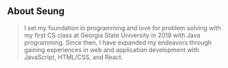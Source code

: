 ## About Seung

> I set my foundation in programming and love for problem solving with my first CS class at Georgia State University in 2018 with Java programming. Since then, I have expanded my endeavors through gaining experiences in web and application development with JavaScript, HTML/CSS, and React. 


